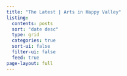 ```yaml
---
title: "The Latest | Arts in Happy Valley"
listing:
  contents: posts
  sort: "date desc"
  type: grid
  categories: true
  sort-ui: false
  filter-ui: false
  feed: true
page-layout: full
---
```



